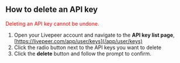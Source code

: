 
<DocsLayout>

## How to delete an API key

<p><font color="red">Deleting an API key cannot be undone.</font></p>

1. Open your Livepeer account and navigate to the **API key list page**, [https://livepeer.com/app/user/keys](/app/user/keys)
1. Click the radio button next to the API keys you want to delete
1. Click the **delete** button and follow the prompt to confirm.


</DocsLayout>